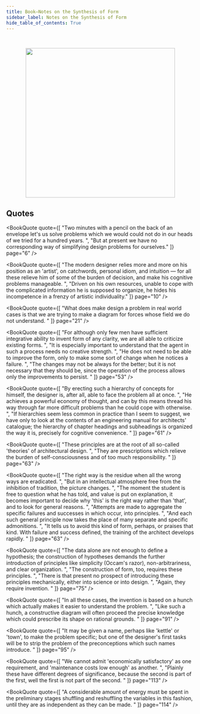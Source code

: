 ```yaml
---
title: Book—Notes on the Synthesis of Form
sidebar_label: Notes on the Synthesis of Form
hide_table_of_contents: True
---
```


<br />
<figure>
  <center>
    <img src="/img/book_covers/cover_notes_on_the_synthesis_of_form.png" width="400"/>
  </center>
</figure>


## Quotes

<BookQuote
  quote={[
    "Two minutes with a pencil on the back of an envelope let's us solve problems which we would could not do in our heads of we tried for a hundred years. ",
    "But at present we have no corresponding way of simplifying design problems for ourselves."
  ]}
  page="6"
/>

<BookQuote
  quote={[
    "The modern designer relies more and more on his position as an 'artist', on catchwords, personal idiom, and intuition — for all these relieve him of some of the burden of decision, and make his cognitive problems manageable. ",
    "Driven on his own resources, unable to cope with the complicated information he is supposed to organize, he hides his incompetence in a frenzy of artistic individuality."
  ]}
  page="10"
/>

<BookQuote
  quote={[
    "What does make design a problem in real world cases is that we are trying to make a diagram for forces whose field we do not understand. "
  ]}
  page="21"
/>

<BookQuote
  quote={[
    "For although only few men have sufficient integrative ability to invent form of any clarity, we are all able to criticize existing forms. ",
    "It is especially important to understand that the agent in such a process needs no creative strength. ",
    "He does not need to be able to improve the form, only to make some sort of change when he notices a failure. ",
    "The changes may not be always for the better; but it is not necessary that they should be, since the operation of the process allows only the improvements to persist. "
  ]}
  page="53"
/>

<BookQuote
  quote={[
    "By erecting such a hierarchy of concepts for himself, the designer is, after all, able to face the problem all at once. ",
    "He achieves a powerful economy of thought, and can by this means thread his way through far more difficult problems than he could cope with otherwise. ",
    "If hierarchies seem less common in practice than I seem to suggest, we have only to look at the contents of an engineering manual for architects' catalogue; the hierarchy of chapter headings and subheadings is organized the way it is, precisely for cognitive convenience. "
  ]}
  page="61"
/>

<BookQuote
  quote={[
    "These principles are at the root of all so-called 'theories' of architectural design. ",
    "They are prescriptions which relieve the burden of self-consciousness and of too much responsibility. "
  ]}
  page="63"
/>

<BookQuote
  quote={[
    "The right way is the residue when all the wrong ways are eradicated. ",
    "But in an intellectual atmosphere free from the inhibition of tradition, the picture changes. ",
    "The moment the student is free to question what he has told, and value is put on explanation, it becomes important to decide why 'this' is the right way rather than 'that', and to look for general reasons. ",
    "Attempts are made to aggregate the specific failures and successes in which occur, into principles. ",
    "And each such general principle now takes the place of many separate and specific admonitions. ",
    "It tells us to avoid this kind of form, perhaps, or praises that kind. With failure and success defined, the training of the architect develops rapidly. "
  ]}
  page="63"
/>

<BookQuote
  quote={[
    "The data alone are not enough to define a hypothesis; the construction of hypotheses demands the further introduction of principles like simplicity (Occam's razor), non-arbitrariness, and clear organization. ",
    "The construction of form, too, requires these principles. ",
    "There is that present no prospect of introducing these principles mechanically, either into science or into design. ",
    "Again, they require invention. "
  ]}
  page="75"
/>

<BookQuote
  quote={[
    "In all these cases, the invention is based on a hunch which actually makes it easier to understand the problem. ",
    "Like such a hunch, a constructive diagram will often proceed the precise knowledge which could prescribe its shape on rational grounds. "
  ]}
  page="91"
/>

<BookQuote
  quote={[
    "It may be given a name, perhaps like 'kettle' or 'town', to make the problem specific; but one of the designer's first tasks will be to strip the problem of the preconceptions which such names introduce. "
  ]}
  page="95"
/>

<BookQuote
  quote={[
    "We cannot admit 'economically satisfactory' as one requirement, and 'maintenance costs low enough' as another. ",
    "Plainly these have different degrees of significance, because the second is part of the first, well the first is not part of the second. "
  ]}
  page="113"
/>

<BookQuote
  quote={[
    "A considerable amount of energy must be spent in the preliminary stages shuffling and reshuffling the variables in this fashion, until they are as independent as they can be made. "
  ]}
  page="114"
/>
